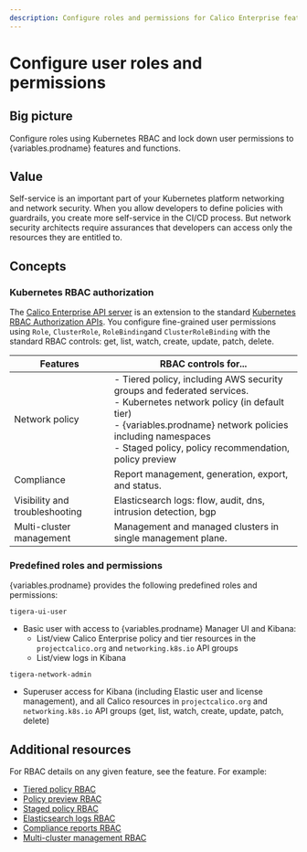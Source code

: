 ```yaml
---
description: Configure roles and permissions for Calico Enterprise features and functions.
---
```


# Configure user roles and permissions

## Big picture

Configure roles using Kubernetes RBAC and lock down user permissions to {variables.prodname} features and functions.

## Value

Self-service is an important part of your Kubernetes platform networking and network security. When you allow developers to define policies with guardrails, you create more self-service in the CI/CD process. But network security architects require assurances that developers can access only the resources they are entitled to.

## Concepts

### Kubernetes RBAC authorization

The [Calico Enterprise API server](../../reference/installation/api.mdx#operator.tigera.io/v1.APIServer) is an extension to the standard [Kubernetes RBAC Authorization APIs](https://kubernetes.io/docs/reference/access-authn-authz/rbac/). You configure fine-grained user permissions using `Role`, `ClusterRole`, `RoleBinding`and `ClusterRoleBinding` with the standard RBAC controls: get, list, watch, create, update, patch, delete.

| Features                       | RBAC controls for...                                                                                                                                                                                                                            |
| ------------------------------ | ----------------------------------------------------------------------------------------------------------------------------------------------------------------------------------------------------------------------------------------------- |
| Network policy                 | - Tiered policy, including AWS security groups and federated services.<br />- Kubernetes network policy (in default tier)<br />- {variables.prodname} network policies including namespaces<br />- Staged policy, policy recommendation, policy preview |
| Compliance                     | Report management, generation, export, and status.                                                                                                                                                                                              |
| Visibility and troubleshooting | Elasticsearch logs: flow, audit, dns, intrusion detection, bgp                                                                                                                                                                                  |
| Multi-cluster management       | Management and managed clusters in single management plane.                                                                                                                                                                                     |

### Predefined roles and permissions

{variables.prodname} provides the following predefined roles and permissions:

`tigera-ui-user`

- Basic user with access to {variables.prodname} Manager UI and Kibana:
  - List/view Calico Enterprise policy and tier resources in the `projectcalico.org` and `networking.k8s.io` API groups
  - List/view logs in Kibana

`tigera-network-admin`

- Superuser access for Kibana (including Elastic user and license management), and all Calico resources in `projectcalico.org` and `networking.k8s.io` API groups (get, list, watch, create, update, patch, delete)

## Additional resources

For RBAC details on any given feature, see the feature. For example:

- [Tiered policy RBAC](../../network-policy/policy-tiers/rbac-tiered-policies.mdx)
- [Policy preview RBAC](../../network-policy/policy-impact-preview.mdx)
- [Staged policy RBAC](../../network-policy/staged-network-policies.mdx)
- [Elasticsearch logs RBAC](../../visibility/elastic/rbac-elasticsearch.mdx)
- [Compliance reports RBAC](../../compliance/overview.mdx)
- [Multi-cluster management RBAC](../../multicluster/create-a-management-cluster.mdx)
